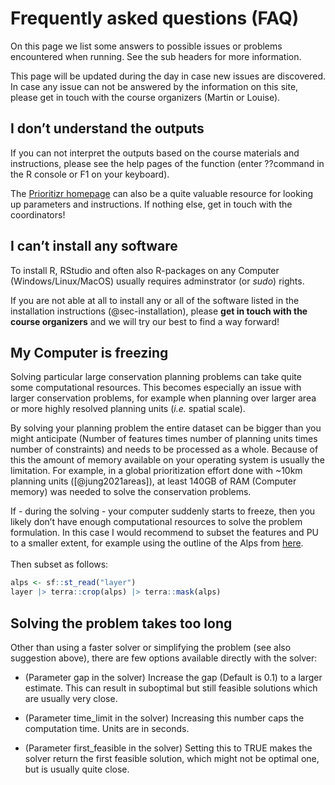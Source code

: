 # Frequently asked questions (FAQ)

On this page we list some answers to possible issues or problems encountered when running. See the sub headers for more information.

::: callout-note
This page will be updated during the day in case new issues are discovered. In case any issue can not be answered by the information on this site, please get in touch with the course organizers (Martin or Louise).
:::

## I don't understand the outputs

If you can not interpret the outputs based on the course materials and instructions, please see the help pages of the function (enter ??command in the R console or F1 on your keyboard).

The [Prioritizr homepage](https://prioritizr.net/ "Prioritizr homepage") can also be a quite valuable resource for looking up parameters and instructions. If nothing else, get in touch with the coordinators!

## I can't install any software

To install R, RStudio and often also R-packages on any Computer (Windows/Linux/MacOS) usually requires adminstrator (or *sudo*) rights.

If you are not able at all to install any or all of the software listed in the installation instructions (\@sec-installation), please **get in touch with the course organizers** and we will try our best to find a way forward!

## My Computer is freezing

Solving particular large conservation planning problems can take quite some computational resources. This becomes especially an issue with larger conservation problems, for example when planning over larger area or more highly resolved planning units (*i.e.* spatial scale).

By solving your planning problem the entire dataset can be bigger than you might anticipate (Number of features times number of planning units times number of constraints) and needs to be processed as a whole. Because of this the amount of memory available on your operating system is usually the limitation. For example, in a global prioritization effort done with \~10km planning units ([@jung2021areas]), at least 140GB of RAM (Computer memory) was needed to solve the conservation problems.

If - during the solving - your computer suddenly starts to freeze, then you likely don't have enough computational resources to solve the problem formulation. In this case I would recommend to subset the features and PU to a smaller extent, for example using the outline of the Alps from [here](https://esdac.jrc.ec.europa.eu/projects/Alpsis/alpine_region_gis_data.html "Alpine regions").\
\
Then subset as follows:

```r
alps <- sf::st_read("layer")
layer |> terra::crop(alps) |> terra::mask(alps)
```

## Solving the problem takes too long

Other than using a faster solver or simplifying the problem (see also suggestion above), there are few options available directly with the solver:

-   (Parameter gap in the solver) Increase the gap (Default is 0.1) to a larger estimate. This can result in suboptimal but still feasible solutions which are usually very close.

-   (Parameter time_limit in the solver) Increasing this number caps the computation time. Units are in seconds.

-   (Parameter first_feasible in the solver) Setting this to TRUE makes the solver return the first feasible solution, which might not be optimal one, but is usually quite close.
